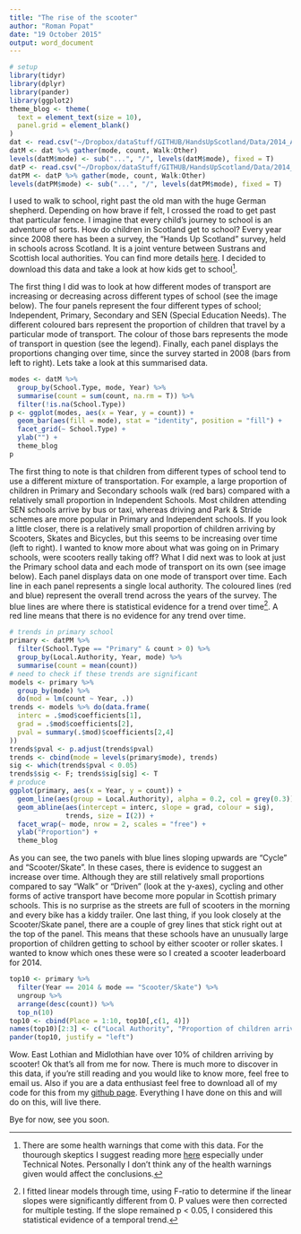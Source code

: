 ```yaml
---
title: "The rise of the scooter"
author: "Roman Popat"
date: "19 October 2015"
output: word_document
---
```


```r
# setup
library(tidyr)
library(dplyr)
library(pander)
library(ggplot2)
theme_blog <- theme(
  text = element_text(size = 10),
  panel.grid = element_blank()
)
dat <- read.csv("~/Dropbox/dataStuff/GITHUB/HandsUpScotland/Data/2014_Absolute_Cleaned.csv")
datM <- dat %>% gather(mode, count, Walk:Other)
levels(datM$mode) <- sub("...", "/", levels(datM$mode), fixed = T)
datP <- read.csv("~/Dropbox/dataStuff/GITHUB/HandsUpScotland/Data/2014_Proportions_Cleaned.csv")
datPM <- datP %>% gather(mode, count, Walk:Other)
levels(datPM$mode) <- sub("...", "/", levels(datPM$mode), fixed = T)
```

I used to walk to school, right past the old man with the huge German shepherd. Depending on how brave if felt, I crossed the road to get past that particular fence. I imagine that every child’s journey to school is an adventure of sorts. How do children in Scotland get to school? Every year since 2008 there has been a survey, the “Hands Up Scotland” survey, held in schools across Scotland. It is a joint venture between Sustrans and Scottish local authorities. You can find more details [here](http://www.sustrans.org.uk/scotland/what-we-do/schools-and-universities/hands-scotland). I decided to download this data and take a look at how kids get to school[^1].

The first thing I did was to look at how different modes of transport are increasing or decreasing across different types of school (see the image below). The four panels represent the four different types of school; Independent, Primary, Secondary and SEN (Special Education Needs). The different coloured bars represent the proportion of children that travel by a particular mode of transport. The colour of those bars represents the mode of transport in question (see the legend). Finally, each panel displays the proportions changing over time, since the survey started in 2008 (bars from left to right). Lets take a look at this summarised data.

```r
modes <- datM %>% 
  group_by(School.Type, mode, Year) %>% 
  summarise(count = sum(count, na.rm = T)) %>%
  filter(!is.na(School.Type))
p <- ggplot(modes, aes(x = Year, y = count)) + 
  geom_bar(aes(fill = mode), stat = "identity", position = "fill") +
  facet_grid(~ School.Type) +
  ylab("") +
  theme_blog
p
```

The first thing to note is that children from different types of school tend to use a different mixture of transportation. For example, a large proportion of children in Primary and Secondary schools walk (red bars) compared with a relatively small proportion in Independent Schools. Most children attending SEN schools arrive by bus or taxi, whereas driving and Park & Stride schemes are more popular in Primary and Independent schools. If you look a little closer, there is a relatively small proportion of children arriving by Scooters, Skates and Bicycles, but this seems to be increasing over time (left to right). I wanted to know more about what was going on in Primary schools, were scooters really taking off? What I did next was to look at just the Primary school data and each mode of transport on its own (see image below). Each panel displays data on one mode of transport over time. Each line in each panel represents a single local authority. The coloured lines (red and blue) represent the overall trend across the years of the survey. The blue lines are where there is statistical evidence for a trend over time[^2]. A red line means that there is no evidence for any trend over time.

```r
# trends in primary school 
primary <- datPM %>%
  filter(School.Type == "Primary" & count > 0) %>%
  group_by(Local.Authority, Year, mode) %>%
  summarise(count = mean(count))
# need to check if these trends are significant
models <- primary %>% 
  group_by(mode) %>%
  do(mod = lm(count ~ Year, .))
trends <- models %>% do(data.frame(
  interc = .$mod$coefficients[1],
  grad = .$mod$coefficients[2],
  pval = summary(.$mod)$coefficients[2,4]
))
trends$pval <- p.adjust(trends$pval)
trends <- cbind(mode = levels(primary$mode), trends)
sig <- which(trends$pval < 0.05)
trends$sig <- F; trends$sig[sig] <- T
# produce
ggplot(primary, aes(x = Year, y = count)) +
  geom_line(aes(group = Local.Authority), alpha = 0.2, col = grey(0.3)) +
  geom_abline(aes(intercept = interc, slope = grad, colour = sig), 
              trends, size = I(2)) +
  facet_wrap(~ mode, nrow = 2, scales = "free") +
  ylab("Proportion") +
  theme_blog
```

As you can see, the two panels with blue lines sloping upwards are “Cycle” and “Scooter/Skate”. In these cases, there is evidence to suggest an increase over time. Although they are still relatively small proportions compared to say “Walk” or “Driven” (look at the y-axes), cycling and other forms of active transport have become more popular in Scottish primary schools. This is no surprise as the streets are full of scooters in the morning and every bike has a kiddy trailer. One last thing, if you look closely at the Scooter/Skate panel, there are a couple of grey lines that stick right out at the top of the panel. This means that these schools have an unusually large proportion of children getting to school by either scooter or roller skates. I wanted to know which ones these were so I created a scooter leaderboard for 2014.

```r
top10 <- primary %>% 
  filter(Year == 2014 & mode == "Scooter/Skate") %>%
  ungroup %>%
  arrange(desc(count)) %>%
  top_n(10)
top10 <- cbind(Place = 1:10, top10[,c(1, 4)])
names(top10)[2:3] <- c("Local Authority", "Proportion of children arriving by Scooter/Skates")
pander(top10, justify = "left")
```

Wow. East Lothian and Midlothian have over 10% of children arriving by scooter! Ok that’s all from me for now. There is much more to discover in this data, if you’re still reading and you would like to know more, feel free to email us. Also if you are a data enthusiast feel free to download all of my code for this from my [github page](https://github.com/rmnppt/HandsUpScotland). Everything I have done on this and will do on this, will live there.

Bye for now, see you soon.

[^1]: There are some health warnings that come with this data. For the thourough skeptics I suggest reading more [here](http://www.sustrans.org.uk/sites/default/files/images/files/scotland/Hands%20Up%20Scotland%20Survey/Hands%20Up%20Scotland%202014_National%20Results%20Summary%20EMBARGOED%20UNTIL%2029.05.15.pdf) especially under Technical Notes. Personally I don't think any of the health warnings given would affect the conclusions.

[^2]: I fitted linear models through time, using F-ratio to determine if the linear slopes were significantly different from 0. P values were then corrected for multiple testing. If the slope remained p < 0.05, I considered this statistical evidence of a temporal trend.

